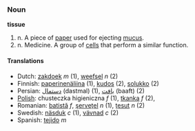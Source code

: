 === Noun ===
'''tissue'''

# n. A piece of [[paper]] used for ejecting [[mucus]].
# n. Medicine. A group of [[cell|cells]] that perform a similar function.

==== Translations ====
*Dutch: [[zakdoek]] ''m'' (1), [[weefsel]] ''n'' (2)
*Finnish: [[paperinenäliina]] (1), [[kudos]] (2), [[solukko]] (2)
*Persian: [[دستمال]] (dastmal) (1), [[بافت]] (baaft) (2)
*[[Polish]]: chusteczka higieniczna ''f'' (1), [[tkanka]] ''f'' (2),
*Romanian: [[batistă]] ''f'', [[şerveţel]] ''n'' (1), [[ţesut]] ''n'' (2)
*Swedish: [[näsduk]] ''c'' (1), [[vävnad]] ''c'' (2)
*Spanish: [[tejido]] ''m''